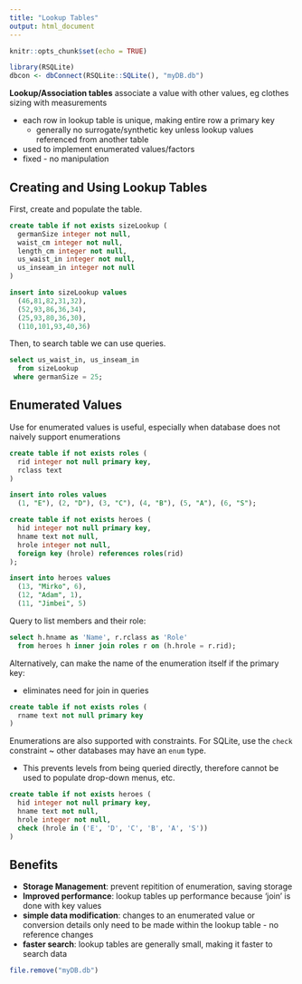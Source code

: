 ```yaml
---
title: "Lookup Tables"
output: html_document
---
```


```r
knitr::opts_chunk$set(echo = TRUE)

library(RSQLite)
dbcon <- dbConnect(RSQLite::SQLite(), "myDB.db")
```

**Lookup/Association tables** associate a value with other values, eg clothes sizing with measurements 

* each row in lookup table is unique, making entire row a primary key
  * generally no surrogate/synthetic key unless lookup values referenced from another table
* used to implement enumerated values/factors
* fixed - no manipulation

## Creating and Using Lookup Tables

First, create and populate the table. 

```sql
create table if not exists sizeLookup (
  germanSize integer not null, 
  waist_cm integer not null,
  length_cm integer not null,
  us_waist_in integer not null,
  us_inseam_in integer not null
)
```
```sql
insert into sizeLookup values 
  (46,81,82,31,32),
  (52,93,86,36,34),
  (25,93,80,36,30),
  (110,101,93,40,36)
```

Then, to search table we can use queries.

```sql
select us_waist_in, us_inseam_in
  from sizeLookup
 where germanSize = 25;
```

## Enumerated Values 

Use for enumerated values is useful, especially when database does not naively support enumerations 

```sql
create table if not exists roles (
  rid integer not null primary key,
  rclass text
)
```
```sql
insert into roles values
  (1, "E"), (2, "D"), (3, "C"), (4, "B"), (5, "A"), (6, "S");
```
```sql
create table if not exists heroes (
  hid integer not null primary key,
  hname text not null,
  hrole integer not null, 
  foreign key (hrole) references roles(rid)
);
```
```sql
insert into heroes values 
  (13, "Mirko", 6), 
  (12, "Adam", 1), 
  (11, "Jimbei", 5)
```

Query to list members and their role:

```sql
select h.hname as 'Name', r.rclass as 'Role'
  from heroes h inner join roles r on (h.hrole = r.rid);
```

Alternatively, can make the name of the enumeration itself if the primary key: 

* eliminates need for join in queries

```sql
create table if not exists roles (
  rname text not null primary key
)
```

Enumerations are also supported with constraints. For SQLite, use the `check` constraint ~ other databases may have an `enum` type. 

* This prevents levels from being queried directly, therefore cannot be used to populate drop-down menus, etc.

```sql
create table if not exists heroes (
  hid integer not null primary key,
  hname text not null,
  hrole integer not null,
  check (hrole in ('E', 'D', 'C', 'B', 'A', 'S'))
)
```

## Benefits ##

* **Storage Management**: prevent repitition of enumeration, saving storage
* **Improved performance**: lookup tables up performance because 'join' is done with key values
* **simple data modification**: changes to an enumerated value or conversion details only need to be made within the lookup table - no reference changes
* **faster search**: lookup tables are generally small, making it faster to search data 

```r
file.remove("myDB.db")
```